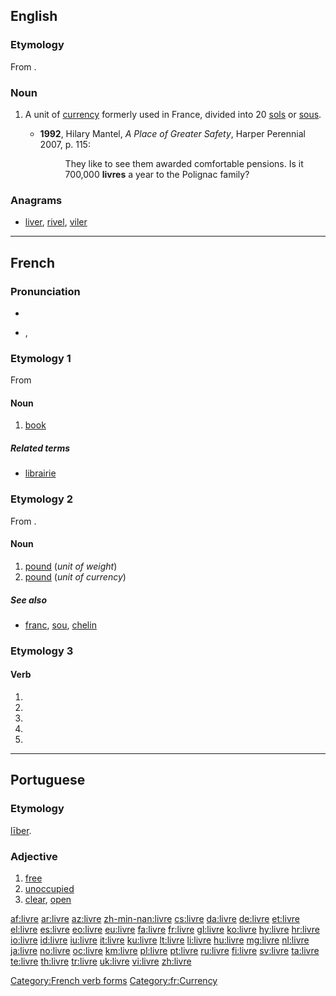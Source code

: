 {{wikipedia|dab=livre}}
==English==
===Etymology===
From {{etyl|fr}} {{term|livre|lang=fr}}.

===Noun===
{{en-noun}}

# {{historical}} A unit of [[currency]] formerly used in France, divided into 20 [[sol]]s or [[sou]]s.
#*'''1992''', Hilary Mantel, ''A Place of Greater Safety'', Harper Perennial 2007, p. 115:
#*:They like to see them awarded comfortable pensions. Is it 700,000 '''livres''' a year to the Polignac family?

===Anagrams===
* {{alphagram|eilrv}} [[liver#English|liver]], [[rivel#English|rivel]], [[viler#English|viler]]

----

==French==

===Pronunciation===
* {{audio|Fr-un livre-fr-ouest.ogg|audio (un livre)}}
* {{IPA|lang=fr|/livʁ/}}, {{SAMPA|lang=fr|/livR/}}

===Etymology 1===
From {{etyl|la|fr}} {{term|liber|lang=la}}

====Noun====
{{fr-noun|m}}

# [[book]]

=====Related terms=====
* [[librairie]] {{f}}

===Etymology 2===
From {{etyl|la|fr}} {{term|libra|lang=la}}.

====Noun====
{{fr-noun|f}}

# [[pound]] (''unit of weight'')
# [[pound]] (''unit of currency'')

=====See also=====
* {{sense|currency}} [[franc]], [[sou]], [[chelin]]

===Etymology 3===
{{inflected form of|livrer}}

====Verb====
{{fr-verb-form}}

# {{form of|[[first-person|First-person]] [[singular]] [[present indicative]]|livrer|lang=French}}
# {{form of|[[third-person|Third-person]] [[singular]] [[present indicative]]|livrer|lang=French}}
# {{form of|[[first-person|First-person]] [[singular]] [[present subjunctive]]|livrer|lang=French}}
# {{form of|[[third-person|Third-person]] [[singular]] [[present subjunctive]]|livrer|lang=French}}
# {{form of|[[second-person|Second-person]] [[singular]] [[imperative]]|livrer|lang=French}}

[[Category:French verb forms]]
[[Category:fr:Currency]]

----

==Portuguese==

===Etymology===
{{etyl|la|pt}} [[liber|līber]].

===Adjective===
{{infl|pt|adjective}}

# [[free]]
# [[unoccupied]]
# [[clear]], [[open]]

[[af:livre]]
[[ar:livre]]
[[az:livre]]
[[zh-min-nan:livre]]
[[cs:livre]]
[[da:livre]]
[[de:livre]]
[[et:livre]]
[[el:livre]]
[[es:livre]]
[[eo:livre]]
[[eu:livre]]
[[fa:livre]]
[[fr:livre]]
[[gl:livre]]
[[ko:livre]]
[[hy:livre]]
[[hr:livre]]
[[io:livre]]
[[id:livre]]
[[iu:livre]]
[[it:livre]]
[[ku:livre]]
[[lt:livre]]
[[li:livre]]
[[hu:livre]]
[[mg:livre]]
[[nl:livre]]
[[ja:livre]]
[[no:livre]]
[[oc:livre]]
[[km:livre]]
[[pl:livre]]
[[pt:livre]]
[[ru:livre]]
[[fi:livre]]
[[sv:livre]]
[[ta:livre]]
[[te:livre]]
[[th:livre]]
[[tr:livre]]
[[uk:livre]]
[[vi:livre]]
[[zh:livre]]